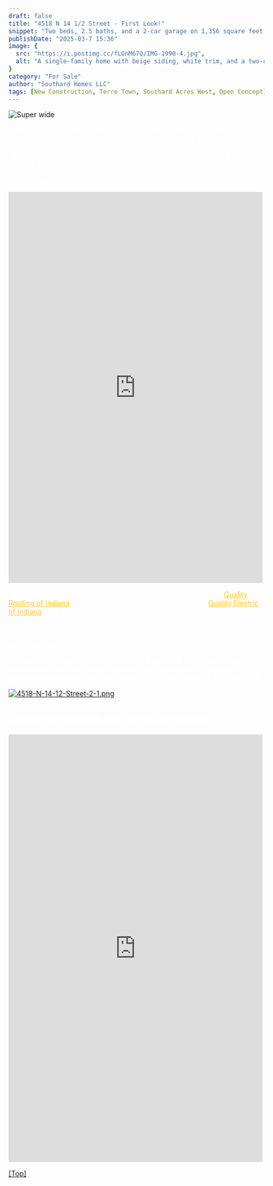 ```yaml
---
draft: false
title: "4518 N 14 1/2 Street - First Look!"
snippet: "Two beds, 2.5 baths, and a 2-car garage on 1,356 square feet with an open-concept kitchen for $229,900 in Terre Town."
publishDate: "2025-03-7 15:36"
image: {
  src: "https://i.postimg.cc/fLGnM67Q/IMG-1990-4.jpg",
  alt: "A single-family home with beige siding, white trim, and a two-car garage"
}
category: "For Sale"
author: "Southard Homes LLC"
tags: [New Construction, Terre Town, Southard Acres West, Open Concept]
---
```



![Super wide](https://i.postimg.cc/fLGnM67Q/IMG-1990-4.jpg)

<p style="color: white">Curious about our affordable homes for sale in north Terre Haute? Check out 4518 N 14 1/2 Street in the Southard Acres West subdivision. </p>
<p style="color: white">This home has 2 bedrooms, each with a private bathroom, as well as a half-bath - 2.5 bathrooms in all. It offers a 2-car garage and 1,225 square feet that flows well with an open-concept kitchen and living area, as well as plenty of potential for outdoor relaxation. </p>
<iframe src="https://www.facebook.com/plugins/post.php?href=https%3A%2F%2Fwww.facebook.com%2Fsouthardhomesllc%2Fposts%2Fpfbid0ZSzhxNFW5Nn52QjNDCSV1YCEkx98f7zoJ7hnskoPMvArbT9fJKfPn7CT6QctCZxbl&show_text=true&width=500" width="500" height="769" style="border:none;overflow:hidden" scrolling="no" frameborder="0" allowfullscreen="true" allow="autoplay; clipboard-write; encrypted-media; picture-in-picture; web-share"></iframe>
<p style="color: white">The roof features Atlas designer shingles in Pewter, courtesy of <a href="www.qualityroofingofindiana.com" target="_blank" style="color: #ffca28">Quality Roofing of Indiana</a>, electrical rough-in thanks to the pros at <a href="www.qualityelectricofindiana.com" target="_blank" style="color: #ffca28">Quality Electric of Indiana</a>, and of course our network of local vendors.</p>
<p style="color: white">With a stainless steel appliance package included, a kitchen located close to the front door and custom closets in this charming home, what more could you need?</p>
<p style="color: white">The current asking price for this home is <strong style="color: white">$222,900.</strong> This home is receiving final touches and more interior updates are coming soon, so interior pictures coming soon - but don't delay! Call Christa today at 812-243-2759. </p> 

[![4518-N-14-12-Street-2-1.png](https://i.postimg.cc/8zgtHT46/4518-N-14-12-Street-2-1.png)](https://postimg.cc/2VTQjRPk)

<h2 title="social-feed" style="color:white">Check our socials for project updates!</h2>
<iframe src="https://www.facebook.com/plugins/post.php?href=https%3A%2F%2Fwww.facebook.com%2Fsouthardhomesllc%2Fposts%2Fpfbid02F5Kf5WeXcSwwVVUVk2WYKg93d7mKFqB29hPnFRExfxffE8mLEVGFYyqMaaSkPQETl&show_text=true&width=500" width="500" height="841" style="border:none;overflow:hidden" scrolling="no" frameborder="0" allowfullscreen="true" allow="autoplay; clipboard-write; encrypted-media; picture-in-picture; web-share"></iframe>

[[Top]](#top)